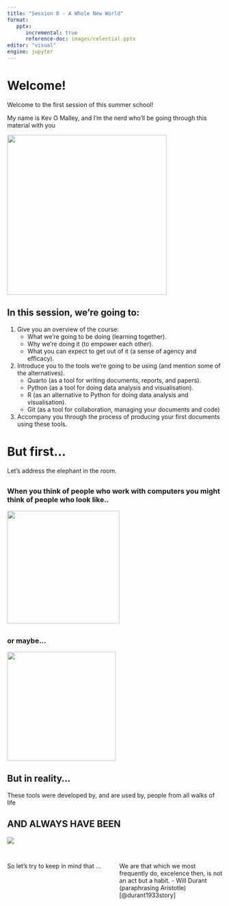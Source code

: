 ```yaml
---
title: "Session 0 - A Whole New World"
format: 
   pptx:
      incremental: true
      reference-doc: images/celestial.pptx
editor: "visual"
engine: jupyter
---
```


# Welcome! {background-color="blue"}

Welcome to the first session of this summer school!

My name is Kev O Malley, and I'm the nerd who'll be going through this material with you

![](images/rain_hill.jpg){width="373"}

## In this session, we're going to:

1.  Give you an overview of the course:
    -   What we're going to be doing (learning together).
    -   Why we're doing it (to empower each other).
    -   What you can expect to get out of it (a sense of agency and efficacy).
2.  Introduce you to the tools we're going to be using (and mention some of the alternatives).
    -   Quarto (as a tool for writing documents, reports, and papers).
    -   Python (as a tool for doing data analysis and visualisation).
    -   R (as an alternative to Python for doing data analysis and visualisation).
    -   Git (as a tool for collaboration, managing your documents and code)
3.  Accompany you through the process of producing your first documents using these tools.

# But first...

Let's address the elephant in the room.

## 

### When you think of people who work with computers you might think of people who look like..

![](images/Dexter.jpg){width="263"}

## 

### or maybe... 

![](images/Kev aged 17.jpg){width="254"}

## But in reality...

These tools were developed by, and are used by, people from all walks of life

## AND ALWAYS HAVE BEEN

![](images/Grace_Hopper_Team.jpg)

## 
:::: {.columns}

::: {.column width="30%"}
So let's try to keep in mind that ...
:::

::: {.column width="30%"}
We are that which we most frequently do, excelence then, is not an act but a habit. - Will Durant (paraphrasing Aristotle)[@durant1933story]
:::

::::